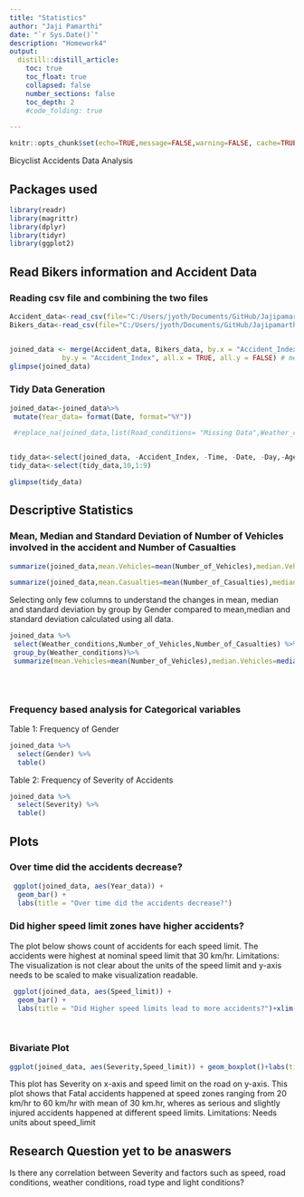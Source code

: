 ```yaml
---
title: "Statistics"
author: "Jaji Pamarthi"
date: "`r Sys.Date()`"
description: "Homework4"
output:
  distill::distill_article:
    toc: true
    toc_float: true
    collapsed: false
    number_sections: false
    toc_depth: 2
    #code_folding: true

---
```



```r
knitr::opts_chunk$set(echo=TRUE,message=FALSE,warning=FALSE, cache=TRUE)
```

Bicyclist Accidents Data Analysis

## Packages used

```r
library(readr)
library(magrittr)
library(dplyr)
library(tidyr)
library(ggplot2)
```

## Read Bikers information and Accident Data  

### Reading csv file and combining the two files

```r
Accident_data<-read_csv(file="C:/Users/jyoth/Documents/GitHub/Jajipamarthi/Data/Accidents.csv")
Bikers_data<-read_csv(file="C:/Users/jyoth/Documents/GitHub/Jajipamarthi/Data/Bikers.csv")


joined_data <- merge(Accident_data, Bikers_data, by.x = "Accident_Index", 
             by.y = "Accident_Index", all.x = TRUE, all.y = FALSE) # merging two csv files
glimpse(joined_data)
```
### Tidy Data Generation
```r
joined_data<-joined_data%>%
 mutate(Year_data= format(Date, format="%Y"))

 #replace_na(joined_data,list(Road_conditions= "Missing Data",Weather_conditions="Missing Data"))


tidy_data<-select(joined_data, -Accident_Index, -Time, -Date, -Day,-Age_Grp)
tidy_data<-select(tidy_data,10,1:9)

glimpse(tidy_data)

```


## Descriptive Statistics
### Mean, Median and Standard Deviation of Number of Vehicles involved in the accident and Number of Casualties
```r

summarize(joined_data,mean.Vehicles=mean(Number_of_Vehicles),median.Vehicles=median(Number_of_Vehicles),sd.Vehicles=sd(Number_of_Vehicles))

summarize(joined_data,mean.Casualties=mean(Number_of_Casualties),median.Casualties=median(Number_of_Casualties),sd.Casualties=sd(Number_of_Casualties))
```

Selecting only few columns to understand the changes in mean, median and standard deviation by group by Gender compared to mean,median and standard deviation calculated using all data.

```r

joined_data %>%
 select(Weather_conditions,Number_of_Vehicles,Number_of_Casualties) %>%
 group_by(Weather_conditions)%>%
 summarize(mean.Vehicles=mean(Number_of_Vehicles),median.Vehicles=median(Number_of_Vehicles),sd.Vehicles=sd(Number_of_Vehicles))

  
  

```
### Frequency based analysis for Categorical variables 

Table 1: Frequency of Gender

```r
joined_data %>%
  select(Gender) %>%
  table()
```
Table 2: Frequency of Severity of Accidents
```r
joined_data %>%
  select(Severity) %>%
  table()
```

## Plots


### Over time did the accidents decrease?


```r
 ggplot(joined_data, aes(Year_data)) + 
  geom_bar() + 
  labs(title = "Over time did the accidents decrease?")
```



### Did higher speed limit zones have higher accidents?
The plot below shows count of accidents for each speed limit. The accidents were highest at nominal speed limit that 30 km/hr. 
Limitations: The visualization is not clear about the units of the speed limit and y-axis needs to be scaled to make visualization readable. 

```r

 ggplot(joined_data, aes(Speed_limit)) + 
  geom_bar() + 
  labs(title = "Did Higher speed limits lead to more accidents?")+xlim(0,65)

  
```

### Bivariate Plot
```r
ggplot(joined_data, aes(Severity,Speed_limit)) + geom_boxplot()+labs(title = "Did Higher speed limits lead to severity in accidents?")+ylim(0,75)
```

This plot has Severity on x-axis and speed limit on the road on y-axis. This plot shows that Fatal accidents happened at speed zones ranging from 20 km/hr to 60 km/hr with mean of 30 km.hr, wheres as serious and slightly injured accidents happened at different speed limits. 
Limitations: Needs units about speed_limit 


##  Research Question yet to be anaswers


 Is there any correlation between Severity
and factors such as speed, road conditions, weather conditions, road type and light conditions?
